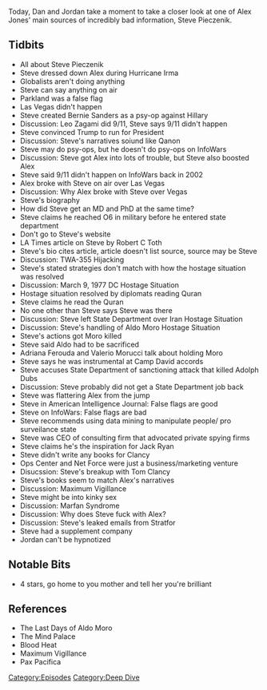{{DEFAULTSORT:
    #_EPISODE_0340:All About Steve
}}{{Episode
    | title           = All About Steve
    | caption         = [https://knowledgefight.libsyn.com/knowledge-fight-all-about-steve Listen to this episode on Libsyn]
    | episodeNumber   = 340
    | length          = 01:59:11
    | airDate         = September 6, 2019
    | episodeType     = [[:Category:Deep Dive|Deep Dive]]
    | appearance      = [[Steve Pieczenik]], [[Leo Zagami]], [[Robert C Toth]], [[Aldo Moro]], [[Adriana Ferouda]], [[Valerio Morucci]], [[Adolph Dubs]], [[Tom Clancy]]
    | previousEpisode = [[339: March 29-April 1, 2013]]
    | nextEpisode     = [[341: September 5, 2019]]
}}

{{Stub}}

Today, Dan and Jordan take a moment to take a closer look at one of Alex Jones' main sources of incredibly bad information, Steve Pieczenik.

==Tidbits==

*All about Steve Pieczenik
*Steve dressed down Alex during Hurricane Irma
*Globalists aren't doing anything
*Steve can say anything on air
*Parkland was a false flag
*Las Vegas didn't happen
*Steve created Bernie Sanders as a psy-op against Hillary
*Discussion: Leo Zagami did 9/11, Steve says 9/11 didn't happen
*Steve convinced Trump to run for President
*Discussion: Steve's narratives soiund like Qanon
*Steve may do psy-ops, but he doesn't do psy-ops on InfoWars
*Discussion: Steve got Alex into lots of trouble, but Steve also boosted Alex
*Steve said 9/11 didn't happen on InfoWars back in 2002
*Alex broke with Steve on air over Las Vegas
*Discussion: Why Alex broke with Steve over Vegas
*Steve's biography
*How did Steve get an MD and PhD at the same time?
*Steve claims he reached O6 in military before he entered state department
*Don't go to Steve's website
*LA Times article on Steve by Robert C Toth
*Steve's bio cites article, article doesn't list source, source may be Steve
*Discussion: TWA-355 Hijacking
*Steve's stated strategies don't match with how the hostage situation was resolved
*Discussion: March 9, 1977 DC Hostage Situation
*Hostage situation resolved by diplomats reading Quran
*Steve claims he read the Quran
*No one other than Steve says Steve was there
*Discussion: Steve left State Department over Iran Hostage Situation
*Discussion: Steve's handling of Aldo Moro Hostage Situation
*Steve's actions got Moro killed
*Steve said Aldo had to be sacrificed
*Adriana Ferouda and Valerio Morucci talk about holding Moro
*Steve says he was instrumental at Camp David accords
*Steve accuses State Department of sanctioning attack that killed Adolph Dubs
*Discussion: Steve probably did not get a State Department job back
*Steve was flattering Alex from the jump
*Steve in American Intelligence Journal: False flags are good
*Steve on InfoWars: False flags are bad
*Steve recommends using data mining to manipulate people/ pro surveilance state
*Steve was CEO of consulting firm that advocated private spying firms
*Steve claims he's the inspiration for Jack Ryan
*Steve didn't write any books for Clancy
*Ops Center and Net Force were just a business/marketing venture
*Disucssion: Steve's breakup with Tom Clancy
*Steve's books seem to match Alex's narratives
*Discussion: Maximum Vigillance
*Steve might be into kinky sex
*Discussion: Marfan Syndrome
*Discussion: Why does Steve fuck with Alex?
*Discussion: Steve's leaked emails from Stratfor
*Steve had a supplement company
*Jordan can't be hypnotized

==Notable Bits==

*4 stars, go home to you mother and tell her you're brilliant

==References==

*The Last Days of Aldo Moro
*The Mind Palace
*Blood Heat
*Maximum Vigillance
*Pax Pacifica

[[Category:Episodes]]
[[Category:Deep Dive]]
